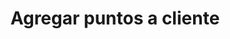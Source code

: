 ---
title: "Agregar puntos a cliente"
description: "Usa este metodo para agregar puntos a un cliente"
openapi: Post /addPoints
---